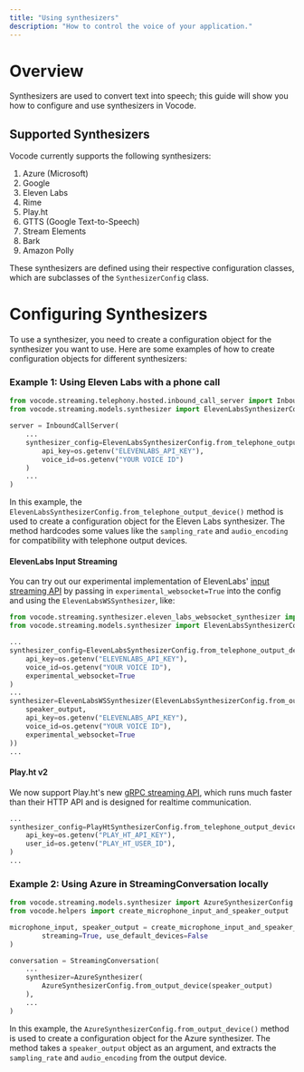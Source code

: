 ```yaml
---
title: "Using synthesizers"
description: "How to control the voice of your application."
---
```


# Overview

Synthesizers are used to convert text into speech; this guide will show you how to configure and use synthesizers in Vocode.

## Supported Synthesizers

Vocode currently supports the following synthesizers:

1. Azure (Microsoft)
2. Google
3. Eleven Labs
4. Rime
5. Play.ht
6. GTTS (Google Text-to-Speech)
7. Stream Elements
8. Bark
9. Amazon Polly

These synthesizers are defined using their respective configuration classes, which are subclasses of the `SynthesizerConfig` class.

# Configuring Synthesizers

To use a synthesizer, you need to create a configuration object for the synthesizer you want to use. Here are some examples of how to create configuration objects for different synthesizers:

### Example 1: Using Eleven Labs with a phone call

```python
from vocode.streaming.telephony.hosted.inbound_call_server import InboundCallServer
from vocode.streaming.models.synthesizer import ElevenLabsSynthesizerConfig

server = InboundCallServer(
    ...
    synthesizer_config=ElevenLabsSynthesizerConfig.from_telephone_output_device(
        api_key=os.getenv("ELEVENLABS_API_KEY"),
        voice_id=os.getenv("YOUR VOICE ID")
    )
    ...
)
```

In this example, the `ElevenLabsSynthesizerConfig.from_telephone_output_device()` method is used to create a configuration object for the Eleven Labs synthesizer.
The method hardcodes some values like the `sampling_rate` and `audio_encoding` for compatibility with telephone output devices.

#### ElevenLabs Input Streaming

You can try out our experimental implementation of ElevenLabs' [input streaming API](https://elevenlabs.io/docs/api-reference/websockets) by passing in `experimental_websocket=True` into the config and using the `ElevenLabsWSSynthesizer`, like:

```python
from vocode.streaming.synthesizer.eleven_labs_websocket_synthesizer import ElevenLabsWSSynthesizer
from vocode.streaming.models.synthesizer import ElevenLabsSynthesizerConfig

...
synthesizer_config=ElevenLabsSynthesizerConfig.from_telephone_output_device(
    api_key=os.getenv("ELEVENLABS_API_KEY"),
    voice_id=os.getenv("YOUR VOICE ID"),
    experimental_websocket=True
)
...
synthesizer=ElevenLabsWSSynthesizer(ElevenLabsSynthesizerConfig.from_output_device(
    speaker_output,
    api_key=os.getenv("ELEVENLABS_API_KEY"),
    voice_id=os.getenv("YOUR VOICE ID"),
    experimental_websocket=True
))
...
```

#### Play.ht v2

We now support Play.ht's new [gRPC streaming API](https://docs.play.ht/reference/python-sdk-audio-streaming), which runs much faster than their HTTP API and is designed for realtime communication.

```python
...
synthesizer_config=PlayHtSynthesizerConfig.from_telephone_output_device(
    api_key=os.getenv("PLAY_HT_API_KEY"),
    user_id=os.getenv("PLAY_HT_USER_ID"),
)
...
```

### Example 2: Using Azure in StreamingConversation locally

```python
from vocode.streaming.models.synthesizer import AzureSynthesizerConfig
from vocode.helpers import create_microphone_input_and_speaker_output

microphone_input, speaker_output = create_microphone_input_and_speaker_output(
        streaming=True, use_default_devices=False
)

conversation = StreamingConversation(
    ...
    synthesizer=AzureSynthesizer(
        AzureSynthesizerConfig.from_output_device(speaker_output)
    ),
    ...
)
```

In this example, the `AzureSynthesizerConfig.from_output_device()` method is used to create a configuration object for the Azure synthesizer.
The method takes a `speaker_output` object as an argument, and extracts the `sampling_rate` and `audio_encoding` from the output device.
